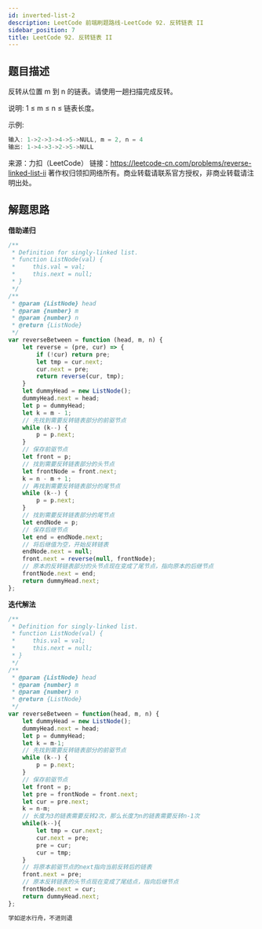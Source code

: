 ```yaml
---
id: inverted-list-2
description: LeetCode 前端刷题路线-LeetCode 92. 反转链表 II
sidebar_position: 7
title: LeetCode 92. 反转链表 II
---
```


## 题目描述

反转从位置 m 到 n 的链表。请使用一趟扫描完成反转。

说明:
1 ≤ m ≤ n ≤ 链表长度。

示例:

```javascript
输入: 1->2->3->4->5->NULL, m = 2, n = 4
输出: 1->4->3->2->5->NULL
```

来源：力扣（LeetCode）
链接：https://leetcode-cn.com/problems/reverse-linked-list-ii
著作权归领扣网络所有。商业转载请联系官方授权，非商业转载请注明出处。


## 解题思路

**借助递归**

```javascript
/**
 * Definition for singly-linked list.
 * function ListNode(val) {
 *     this.val = val;
 *     this.next = null;
 * }
 */
/**
 * @param {ListNode} head
 * @param {number} m
 * @param {number} n
 * @return {ListNode}
 */
var reverseBetween = function (head, m, n) {
    let reverse = (pre, cur) => {
        if (!cur) return pre;
        let tmp = cur.next;
        cur.next = pre;
        return reverse(cur, tmp);
    }
    let dummyHead = new ListNode();
    dummyHead.next = head;
    let p = dummyHead;
    let k = m - 1;
    // 先找到需要反转链表部分的前驱节点
    while (k--) {
        p = p.next;
    }
    // 保存前驱节点
    let front = p;
    // 找到需要反转链表部分的头节点
    let frontNode = front.next;
    k = n - m + 1;
    // 再找到需要反转链表部分的尾节点
    while (k--) {
        p = p.next;
    }
    // 找到需要反转链表部分的尾节点
    let endNode = p;
    // 保存后继节点
    let end = endNode.next;
    // 将后继值为空，开始反转链表
    endNode.next = null;
    front.next = reverse(null, frontNode);
    // 原本的反转链表部分的头节点现在变成了尾节点，指向原本的后继节点
    frontNode.next = end;
    return dummyHead.next;
};
```

**迭代解法**

```javascript
/**
 * Definition for singly-linked list.
 * function ListNode(val) {
 *     this.val = val;
 *     this.next = null;
 * }
 */
/**
 * @param {ListNode} head
 * @param {number} m
 * @param {number} n
 * @return {ListNode}
 */
var reverseBetween = function(head, m, n) {
    let dummyHead = new ListNode();
    dummyHead.next = head;
    let p = dummyHead;
    let k = m-1;
    // 先找到需要反转链表部分的前驱节点
    while (k--) {
        p = p.next;
    }
    // 保存前驱节点
    let front = p;
    let pre = frontNode = front.next;
    let cur = pre.next;
    k = n-m;
    // 长度为3的链表需要反转2次，那么长度为n的链表需要反转n-1次
    while(k--){
        let tmp = cur.next;
        cur.next = pre;
        pre = cur;
        cur = tmp;
    }
    // 将原本前驱节点的next指向当前反转后的链表
    front.next = pre;
    // 原本反转链表的头节点现在变成了尾结点，指向后继节点
    frontNode.next = cur;
    return dummyHead.next;
};
```

```javascript
学如逆水行舟，不进则退
```



